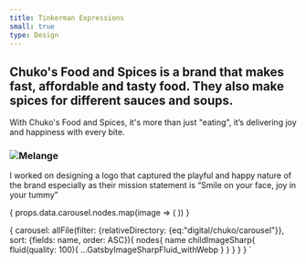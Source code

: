 ```yaml
---
title: Tinkerman Expressions
small: true
type: Design
---
```













## Chuko's Food and Spices is a brand that makes fast, affordable and tasty food. They also make spices for different sauces and soups.

With Chuko's Food and Spices, it's more than just "eating", it’s delivering joy and happiness with every bite.

### ![Melange](../../../../assets/images/digital/chuko/chuko.png)

I worked on designing a logo that captured the playful and happy nature of the brand especially as their mission statement is “Smile on your face, joy in your tummy”

<Carousel>
  {
    props.data.carousel.nodes.map(image => (
      <ArticleCarouselItem
        fluid={image.childImageSharp.fluid}
        maxWidth='50vw'
      />
    ))
  }
</Carousel>

 {
  carousel: allFile(filter: {relativeDirectory: {eq:"digital/chuko/carousel"}}, sort: {fields: name, order: ASC}){
      nodes{
        name
        childImageSharp{
          fluid(quality: 100){
              ...GatsbyImageSharpFluid_withWebp
          }
        }
      }
    }
 }
`
